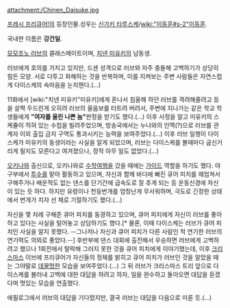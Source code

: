 attachment:/Chinen_Daisuke.jpg


[[프레시 프리큐어!]]의 등장인물.성우는 [[신가키 타루스케]]/[[wiki:"이동훈#s-2"이동훈]].

국내판 이름은 '''강건일'''.

[[모모조노 러브]]의 클래스메이트이며, [[치넨 미유키]]의 남동생.

러브에게 호의를 가지고 있지만, 드센 성격으로 러브와 자주 충돌해 고백하기가 상당히 힘든 모양. 서로 다투고 화해하는 것을 반복하며, 이를 지켜보는 주변 사람들은 자연스럽게 다이스케의 속마음을 눈치챈다.(…)

11화에서 [wiki:"치넨 미유키"미유키]에게 혼나서 침울해 하던 러브를 격려해줄려고 등을 살짝 두드린게 오히려 러브의 울음보를 터트려 버려서, 주변에 지나가는 같은 학교 학생들에게 '''"여자를 울린 나쁜 놈"'''판정을 받기도 했다.(…) 이후 사정을 알고 미유키의 스케쥴이 적혀 있는 수첩을 빌려주었으며, 방송국에서는 누나와의 인맥(?)으로 러브를 관계자 이외 출입 금지 구역도 통과시키는 능력을 보여주었다.(…) 이후 러브 일행이 다이스케가 미유키의 동생이라는 사실을 알게 되었으며, 러브는 다이스케를 볼때마다 굽신거리게 될지도 모른다고 여겨졌으나, 정작 아무 일도 없었다.(…)

[[오키나와]] 출신으로, 오키나와로 [[수학여행]]을 갔을 때에는 [[가이드]] 역할을 하기도 했다. 야구부에서 [[투수]]를 맡아 활동하고 있으며, 자신과 함께 바다에 빠진 큐어 피치를 헤엄쳐서 구해주거나 배운적도 없는 댄스를 단기간에 급속도로 잘 추게 되는 등 운동신경에 자신이 있는 듯 하다. 하지만 유령이나 천둥번개를 엄청난게 무서워하며, 극도로 긴장한 상태에서 번개가 치자 선 채로 기절하기도 했다.(…)

자신을 몇 차례 구해준 큐어 피치를 동경하고 있으며, 큐어 피치에게 자신이 러브를 좋아하고 있다는 사실을 털어놓고 상담하기도 했다.[* 물론, 이때 다이스케는 러브가 큐어 피치인 사실을 알지 못했다. --그나저나 자신과 큐어 피치가 다른 사람인 척 연기한 러브의 연기력도 의외로 좋았다.--] 후반부에 댄스 대회에 출전해서 우승하면 러브에게 고백하려고 했으나 1회전에서 탈락해 그러지 못한 것을 큐어 피치에게 이야기했는데, 이후 [[크리스마스]] 이브에 프리큐어가 자신들의 정체를 밝히고 큐어 피치가 러브인 것을 알았을 때는 그야말로 [[데꿀멍]]한 모습을 보여주었다.(…) 그 뒤 러브가 크리스마스 트리 앞으로 다이스케를 불러내 고백에 대한 대답을 하려고 하자, 일을 완수하고 돌아오면 대답을 듣겠다며 멋있는 모습을 연출했다.

에필로그에서 러브의 대답을 기다렸지만, 결국 러브는 대답을 다음으로 미룬 듯.(…)
